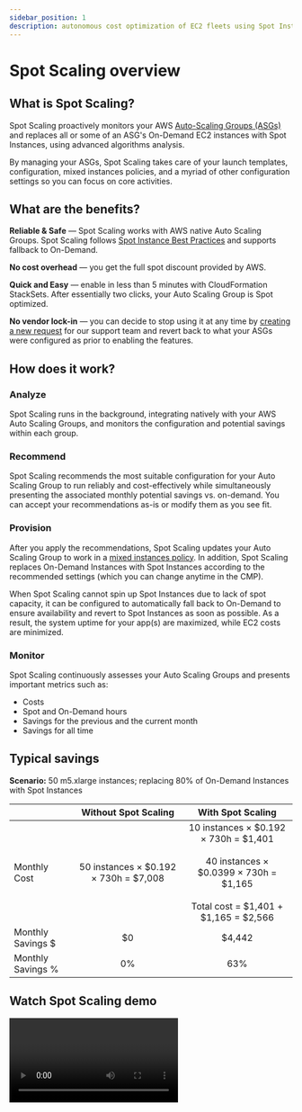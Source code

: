 ```yaml
---
sidebar_position: 1
description: autonomous cost optimization of EC2 fleets using Spot Instances
---
```


# Spot Scaling overview

## What is Spot Scaling?

Spot Scaling proactively monitors your AWS [Auto-Scaling Groups (ASGs)](https://docs.aws.amazon.com/autoscaling/ec2/userguide/auto-scaling-groups.html) and replaces all or some of an ASG's On-Demand EC2 instances with Spot Instances, using advanced algorithms analysis.

By managing your ASGs, Spot Scaling takes care of your launch templates, configuration, mixed instances policies, and a myriad of other configuration settings so you can focus on core activities.

## What are the benefits?

**Reliable & Safe** &mdash; Spot Scaling works with AWS native Auto Scaling Groups. Spot Scaling follows [Spot Instance Best Practices](https://docs.aws.amazon.com/whitepapers/latest/cost-optimization-leveraging-ec2-spot-instances/spot-best-practices.html) and supports fallback to On-Demand.

**No cost overhead** &mdash; you get the full spot discount provided by AWS.

**Quick and Easy** &mdash; enable in less than 5 minutes with CloudFormation StackSets. After essentially two clicks, your Auto Scaling Group is Spot optimized.

**No vendor lock-in** &mdash; you can decide to stop using it at any time by [creating a new request](../services/consulting-support/index.mdx#create-a-new-request) for our support team and revert back to what your ASGs were configured as prior to enabling the features.

## How does it work?

### Analyze

Spot Scaling runs in the background, integrating natively with your AWS Auto Scaling Groups, and monitors the configuration and potential savings within each group.

### Recommend

Spot Scaling recommends the most suitable configuration for your Auto Scaling Group to run reliably and cost-effectively while simultaneously presenting the associated monthly potential savings vs. on-demand. You can accept your recommendations as-is or modify them as you see fit.

### Provision

After you apply the recommendations, Spot Scaling updates your Auto Scaling Group to work in a [mixed instances policy](https://docs.aws.amazon.com/autoscaling/ec2/APIReference/API_MixedInstancesPolicy.html). In addition, Spot Scaling replaces On-Demand Instances with Spot Instances according to the recommended settings (which you can change anytime in the CMP).

When Spot Scaling cannot spin up Spot Instances due to lack of spot capacity, it can be configured to automatically fall back to On-Demand to ensure availability and revert to Spot Instances as soon as possible. As a result, the system uptime for your app(s) are maximized, while EC2 costs are minimized.

### Monitor

Spot Scaling continuously assesses your Auto Scaling Groups and presents important metrics such as:

- Costs
- Spot and On-Demand hours
- Savings for the previous and the current month
- Savings for all time

## Typical savings

**Scenario:** 50 m5.xlarge instances; replacing 80% of On-Demand Instances with Spot Instances

|                   |             **Without Spot Scaling**              |                                                                     **With Spot Scaling**                                                                     |
| ----------------- | :-----------------------------------------------: | :-----------------------------------------------------------------------------------------------------------------------------------------------------------: |
| Monthly Cost      | 50 instances &times; $0.192 &times; 730h = $7,008 | 10 instances &times; $0.192 &times; 730h = $1,401<br/><br/>40 instances &times; $0.0399 &times; 730h = $1,165<br/><br/> Total cost = $1,401 + $1,165 = $2,566 |
| Monthly Savings $ |                        $0                         |                                                                            $4,442                                                                             |
| Monthly Savings % |                        0%                         |                                                                              63%                                                                              |

## Watch Spot Scaling demo

<video
  type="loom"
  id="35dc27506b94413f941f5b364ed93096"
  thumb="-00001.gif"
/>
